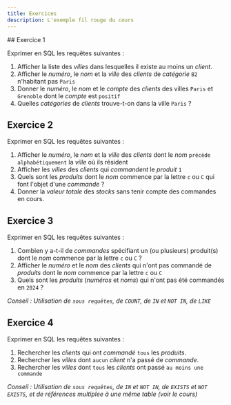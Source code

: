 ```yaml
---
title: Exercices
description: L'exemple fil rouge du cours
---
```



<Slide>
## Exercice 1

Exprimer en SQL les requêtes suivantes :

1. Afficher la liste des _villes_ dans lesquelles il existe au moins un _client_.
2. Afficher le _numéro_, le _nom_ et la _ville_ des _clients_ de _catégorie_ `B2` n'habitant pas `Paris`
3. Donner le _numéro_, le _nom_ et le _compte_ des _clients_ des villes `Paris` et `Grenoble` dont le _compte_ est `positif`
4. Quelles _catégories_ de _clients_ trouve-t-on dans la ville `Paris` ?

</Slide>
<Slide>

## Exercice 2

Exprimer en SQL les requêtes suivantes :

1. Afficher le _numéro_, le _nom_ et la _ville_ des _clients_ dont le _nom_ `précède alphabétiquement` la _ville_ où ils résident
2. Afficher les _villes_ des _clients_ qui _commandent_ le _produit_ `1`
3. Quels sont les _produits_ dont le _nom_ commence par la lettre `c` ou `C` qui font l'objet d'une _commande_ ?
4. Donner la _valeur totale_ des _stocks_ sans tenir compte des commandes en cours.

</Slide>
<Slide>

## Exercice 3

Exprimer en SQL les requêtes suivantes :

1. Combien y a-t-il de _commandes_ spécifiant un (ou plusieurs) produit(s) dont le _nom_ commence par la lettre `c` ou `C` ?
2. Afficher le _numéro_ et le _nom_ des _clients_ qui n'ont pas commandé de _produits_  dont le _nom_ commence par la lettre `c` ou `C`
3. Quels sont les _produits_ (_numéros_ et _noms_) qui n'ont pas été commandés en `2024` ?

_Conseil : Utilisation de `sous requêtes`, de `COUNT`, de `IN` et `NOT IN`, de `LIKE`_

</Slide>
<Slide>

## Exercice 4

Exprimer en SQL les requêtes suivantes :

1. Rechercher les _clients_ qui ont _commandé_ `tous` les _produits_.
2. Rechercher les _villes_ dont `aucun` _client_ n'a passé de _commande_.
3. Rechercher les _villes_ dont `tous` les _clients_ ont passé `au moins une commande`

_Conseil : Utilisation de `sous requêtes`, de `IN` et `NOT IN`, de `EXISTS` et `NOT EXISTS`, et de références multiplee à une même table (voir le cours)_

</Slide>

